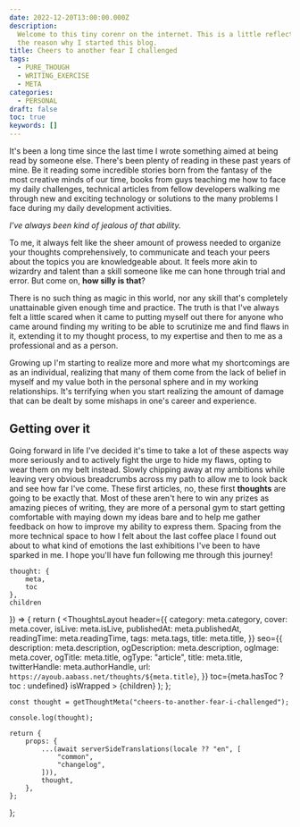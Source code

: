 ```yaml
---
date: 2022-12-20T13:00:00.000Z
description:
  Welcome to this tiny corenr on the internet. This is a little reflection on
  the reason why I started this blog.
title: Cheers to another fear I challenged
tags:
  - PURE_THOUGH
  - WRITING_EXERCISE
  - META
categories:
  - PERSONAL
draft: false
toc: true
keywords: []
---
```



It's been a long time since the last time I wrote something aimed at being read by someone else. There's been plenty of reading in these past years of mine. Be it reading some incredible stories born from the fantasy of the most creative minds of our time, books from guys teaching me how to face my daily challenges, technical articles from fellow developers walking me through new and exciting technology or solutions to the many problems I face during my daily development activities.

_I've always been kind of jealous of that ability._

To me, it always felt like the sheer amount of prowess needed to organize your thoughts comprehensively, to communicate and teach your peers about the topics you are knowledgeable about. It feels more akin to wizardry and talent than a skill someone like me can hone through trial and error. But come on, **how silly is that**?

There is no such thing as magic in this world, nor any skill that's completely unattainable given enough time and practice. The truth is that I've always felt a little scared when it came to putting myself out there for anyone who came around finding my writing to be able to scrutinize me and find flaws in it, extending it to my thought process, to my expertise and then to me as a professional and as a person.

Growing up I'm starting to realize more and more what my shortcomings are as an individual, realizing that many of them come from the lack of belief in myself and my value both in the personal sphere and in my working relationships.
It's terrifying when you start realizing the amount of damage that can be dealt by some mishaps in one's career and experience.

## Getting over it

Going forward in life I've decided it's time to take a lot of these aspects way more seriously and to actively fight the urge to hide my flaws, opting to wear them on my belt instead. Slowly chipping away at my ambitions while leaving very obvious breadcrumbs across my path to allow me to look back and see how far I've come. These first articles, no, these first **thoughts** are going to be exactly that. Most of these aren't here to win any prizes as amazing pieces of writing, they are more of a personal gym to start getting comfortable with maying down my ideas bare and to help me gather feedback on how to improve my ability to express them. Spacing from the more technical space to how I felt about the last coffee place I found out about to what kind of emotions the last exhibitions I've been to have sparked in me.
I hope you'll have fun following me through this journey!

	thought: {
		meta,
		toc
	}, 
	children 
}) => {
	return (
		<ThoughtsLayout
			header={{
				category: meta.category,
				cover: meta.cover,
				isLive: meta.isLive,
				publishedAt: meta.publishedAt,
				readingTime: meta.readingTime,
				tags: meta.tags,
				title: meta.title,
			}}
			seo={{
				description: meta.description,
				ogDescription: meta.description,
				ogImage: meta.cover,
				ogTitle: meta.title,
				ogType: "article",
				title: meta.title,
				twitterHandle: meta.authorHandle,
				url: `https://ayoub.aabass.net/thoughts/${meta.title}`,
			}}
			toc={meta.hasToc ? toc : undefined}
			isWrapped
		>
			{children}
		</ThoughtsLayout>
	);
};

	const thought = getThoughtMeta("cheers-to-another-fear-i-challenged");

    console.log(thought);

    return {
    	props: {
    		...(await serverSideTranslations(locale ?? "en", [
    			"common",
    			"changelog",
    		])),
    		thought,
    	},
    };

};
